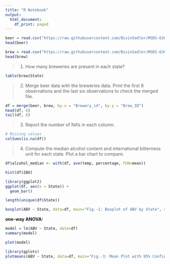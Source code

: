 ```yaml
---
title: "R Notebook"
output:
  html_document:
    df_print: paged
---
```



```r
beer = read.csv("https://raw.githubusercontent.com/BivinSadler/MSDS-6306-Doing-Data-Science/master/Unit%207/Beers.csv")
head(beer)
```

```r
brew = read.csv("https://raw.githubusercontent.com/BivinSadler/MSDS-6306-Doing-Data-Science/master/Unit%207/Breweries.csv")
head(brew)
```

> 1.   How many breweries are present in each state?



```r
table(brew$State)
```


>2.   Merge beer data with the breweries data. Print the first 6 observations and the last six observations to check the merged file.

```r
df = merge(beer, brew, by.x = "Brewery_id", by.y = "Brew_ID")
head(df, 6)
tail(df, 6)
```

> 3.   Report the number of NA's in each column.

```r
# Missing values
colSums(is.na(df))
```

>4.   Compute the median alcohol content and international bitterness unit for each state. Plot a bar chart to compare.


```r
df$alcohol_median <- with(df, ave(temp, percentage, FUN=mean))

```




```r
hist(df$IBU)
```



```r
library(ggplot2)
ggplot(df, aes(x = State)) +
  geom_bar()
```

```r
length(unique(df$State))
```


```r
boxplot(ABV ~ State, data=df, main="Fig.-1: Boxplot of ABV by State", col= rainbow(51))
```

__one-way ANOVA:__

```r
model = lm(ABV ~ State, data=df)
summary(model)
```



```r
plot(model)
```


```r
library(gplots)
plotmeans(ABV ~ State, data=df, main="Fig.-3: Mean Plot with 95% Confidence Interval", ylab = "Mileage run ('000 miles)", xlab = "Brands of Tyre")

```